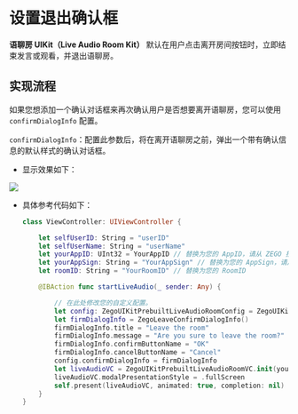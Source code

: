 # 设置退出确认框


**语聊房 UIKit（Live Audio Room Kit）** 默认在用户点击离开房间按钮时，立即结束发言或观看，并退出语聊房。


## 实现流程

如果您想添加一个确认对话框来再次确认用户是否想要离开语聊房，您可以使用 `confirmDialogInfo` 配置。

`confirmDialogInfo`：配置此参数后，将在离开语聊房之前，弹出一个带有确认信息的默认样式的确认对话框。

- 显示效果如下：
    
<Frame width="256" height="auto" caption=""><img src="https://storage.zego.im/sdk-doc/Pics/ZegoUIKit/Flutter/audio_room/leave_confirmation.gif" /></Frame> 

- 具体参考代码如下：
  ```swift
  class ViewController: UIViewController {

      let selfUserID: String = "userID"
      let selfUserName: String = "userName"
      let yourAppID: UInt32 = YourAppID // 替换为您的 AppID，请从 ZEGO 控制台获取。
      let yourAppSign: String = "YourAppSign" // 替换为您的 AppSign，请从 ZEGO 控制台获取。
      let roomID: String = "YourRoomID" // 替换为您的 RoomID

      @IBAction func startLiveAudio(_ sender: Any) {

          // 在此处修改您的自定义配置。
          let config: ZegoUIKitPrebuiltLiveAudioRoomConfig = ZegoUIKitPrebuiltLiveAudioRoomConfig.host()
          let firmDialogInfo = ZegoLeaveConfirmDialogInfo()
          firmDialogInfo.title = "Leave the room"
          firmDialogInfo.message = "Are you sure to leave the room?"
          firmDialogInfo.confirmButtonName = "OK"
          firmDialogInfo.cancelButtonName = "Cancel"
          config.confirmDialogInfo = firmDialogInfo
          let liveAudioVC = ZegoUIKitPrebuiltLiveAudioRoomVC.init(yourAppID, appSign: yourAppSign, userID: selfUserID, userName: selfUserName, roomID: roomID, config: config)
          liveAudioVC.modalPresentationStyle = .fullScreen
          self.present(liveAudioVC, animated: true, completion: nil)
      }
  }
  ```
